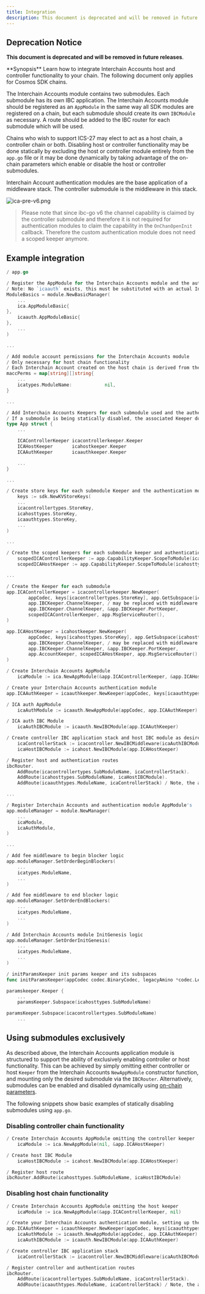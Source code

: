 ```yaml
---
title: Integration
description: This document is deprecated and will be removed in future releases.
---
```


## Deprecation Notice

**This document is deprecated and will be removed in future releases**.

<Note>
**Synopsis**
Learn how to integrate Interchain Accounts host and controller functionality to your chain. The following document only applies for Cosmos SDK chains.
</Note>

The Interchain Accounts module contains two submodules. Each submodule has its own IBC application. The Interchain Accounts module should be registered as an `AppModule` in the same way all SDK modules are registered on a chain, but each submodule should create its own `IBCModule` as necessary. A route should be added to the IBC router for each submodule which will be used.

Chains who wish to support ICS-27 may elect to act as a host chain, a controller chain or both. Disabling host or controller functionality may be done statically by excluding the host or controller module entirely from the `app.go` file or it may be done dynamically by taking advantage of the on-chain parameters which enable or disable the host or controller submodules.

Interchain Account authentication modules are the base application of a middleware stack. The controller submodule is the middleware in this stack.

![ica-pre-v6.png](/docs/ibc/images/02-apps/02-interchain-accounts/09-legacy/images/ica-pre-v6.png)

> Please note that since ibc-go v6 the channel capability is claimed by the controller submodule and therefore it is not required for authentication modules to claim the capability in the `OnChanOpenInit` callback. Therefore the custom authentication module does not need a scoped keeper anymore.

## Example integration

```go expandable
/ app.go

/ Register the AppModule for the Interchain Accounts module and the authentication module
/ Note: No `icaauth` exists, this must be substituted with an actual Interchain Accounts authentication module
ModuleBasics = module.NewBasicManager(
    ...
    ica.AppModuleBasic{
},
    icaauth.AppModuleBasic{
},
    ...
)

... 

/ Add module account permissions for the Interchain Accounts module
/ Only necessary for host chain functionality
/ Each Interchain Account created on the host chain is derived from the module account created
maccPerms = map[string][]string{
    ...
    icatypes.ModuleName:            nil,
}

...

/ Add Interchain Accounts Keepers for each submodule used and the authentication module
/ If a submodule is being statically disabled, the associated Keeper does not need to be added. 
type App struct {
    ...

    ICAControllerKeeper icacontrollerkeeper.Keeper
    ICAHostKeeper       icahostkeeper.Keeper
    ICAAuthKeeper       icaauthkeeper.Keeper

    ...
}

...

/ Create store keys for each submodule Keeper and the authentication module
    keys := sdk.NewKVStoreKeys(
    ...
    icacontrollertypes.StoreKey,
    icahosttypes.StoreKey,
    icaauthtypes.StoreKey,
    ...
)

... 

/ Create the scoped keepers for each submodule keeper and authentication keeper
    scopedICAControllerKeeper := app.CapabilityKeeper.ScopeToModule(icacontrollertypes.SubModuleName)
    scopedICAHostKeeper := app.CapabilityKeeper.ScopeToModule(icahosttypes.SubModuleName)

...

/ Create the Keeper for each submodule
app.ICAControllerKeeper = icacontrollerkeeper.NewKeeper(
		appCodec, keys[icacontrollertypes.StoreKey], app.GetSubspace(icacontrollertypes.SubModuleName),
		app.IBCKeeper.ChannelKeeper, / may be replaced with middleware such as ics29 fee
		app.IBCKeeper.ChannelKeeper, &app.IBCKeeper.PortKeeper,
		scopedICAControllerKeeper, app.MsgServiceRouter(),
)

app.ICAHostKeeper = icahostkeeper.NewKeeper(
		appCodec, keys[icahosttypes.StoreKey], app.GetSubspace(icahosttypes.SubModuleName),
		app.IBCKeeper.ChannelKeeper, / may be replaced with middleware such as ics29 fee
		app.IBCKeeper.ChannelKeeper, &app.IBCKeeper.PortKeeper,
		app.AccountKeeper, scopedICAHostKeeper, app.MsgServiceRouter(),
)

/ Create Interchain Accounts AppModule
    icaModule := ica.NewAppModule(&app.ICAControllerKeeper, &app.ICAHostKeeper)

/ Create your Interchain Accounts authentication module
app.ICAAuthKeeper = icaauthkeeper.NewKeeper(appCodec, keys[icaauthtypes.StoreKey], app.ICAControllerKeeper)

/ ICA auth AppModule
    icaAuthModule := icaauth.NewAppModule(appCodec, app.ICAAuthKeeper)

/ ICA auth IBC Module
    icaAuthIBCModule := icaauth.NewIBCModule(app.ICAAuthKeeper)

/ Create controller IBC application stack and host IBC module as desired
    icaControllerStack := icacontroller.NewIBCMiddleware(icaAuthIBCModule, app.ICAControllerKeeper)
    icaHostIBCModule := icahost.NewIBCModule(app.ICAHostKeeper)

/ Register host and authentication routes
ibcRouter.
    AddRoute(icacontrollertypes.SubModuleName, icaControllerStack).
    AddRoute(icahosttypes.SubModuleName, icaHostIBCModule).
    AddRoute(icaauthtypes.ModuleName, icaControllerStack) / Note, the authentication module is routed to the top level of the middleware stack

...

/ Register Interchain Accounts and authentication module AppModule's
app.moduleManager = module.NewManager(
    ...
    icaModule,
    icaAuthModule,
)

...

/ Add fee middleware to begin blocker logic
app.moduleManager.SetOrderBeginBlockers(
    ...
    icatypes.ModuleName,
    ...
)

/ Add fee middleware to end blocker logic
app.moduleManager.SetOrderEndBlockers(
    ...
    icatypes.ModuleName,
    ...
)

/ Add Interchain Accounts module InitGenesis logic
app.moduleManager.SetOrderInitGenesis(
    ...
    icatypes.ModuleName,
    ...
)

/ initParamsKeeper init params keeper and its subspaces
func initParamsKeeper(appCodec codec.BinaryCodec, legacyAmino *codec.LegacyAmino, key, tkey sdk.StoreKey)

paramskeeper.Keeper {
    ...
    paramsKeeper.Subspace(icahosttypes.SubModuleName)

paramsKeeper.Subspace(icacontrollertypes.SubModuleName)
    ...
```

## Using submodules exclusively

As described above, the Interchain Accounts application module is structured to support the ability of exclusively enabling controller or host functionality.
This can be achieved by simply omitting either controller or host `Keeper` from the Interchain Accounts `NewAppModule` constructor function, and mounting only the desired submodule via the `IBCRouter`.
Alternatively, submodules can be enabled and disabled dynamically using [on-chain parameters](/docs/ibc/v6.3.x/apps/interchain-accounts/parameters).

The following snippets show basic examples of statically disabling submodules using `app.go`.

### Disabling controller chain functionality

```go
/ Create Interchain Accounts AppModule omitting the controller keeper
    icaModule := ica.NewAppModule(nil, &app.ICAHostKeeper)

/ Create host IBC Module
    icaHostIBCModule := icahost.NewIBCModule(app.ICAHostKeeper)

/ Register host route
ibcRouter.AddRoute(icahosttypes.SubModuleName, icaHostIBCModule)
```

### Disabling host chain functionality

```go expandable
/ Create Interchain Accounts AppModule omitting the host keeper
    icaModule := ica.NewAppModule(&app.ICAControllerKeeper, nil)

/ Create your Interchain Accounts authentication module, setting up the Keeper, AppModule and IBCModule appropriately
app.ICAAuthKeeper = icaauthkeeper.NewKeeper(appCodec, keys[icaauthtypes.StoreKey], app.ICAControllerKeeper)
    icaAuthModule := icaauth.NewAppModule(appCodec, app.ICAAuthKeeper)
    icaAuthIBCModule := icaauth.NewIBCModule(app.ICAAuthKeeper)

/ Create controller IBC application stack
    icaControllerStack := icacontroller.NewIBCMiddleware(icaAuthIBCModule, app.ICAControllerKeeper)

/ Register controller and authentication routes
ibcRouter.
    AddRoute(icacontrollertypes.SubModuleName, icaControllerStack).
    AddRoute(icaauthtypes.ModuleName, icaControllerStack) / Note, the authentication module is routed to the top level of the middleware stack
```
